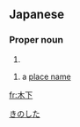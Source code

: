 ==Japanese==
{{ja-kanjitab|き|yomi=k|くだし|sort=きくだし}}
{{ja-kanjitab|き|yomi=k|おろし|sort=きおろし}}
{{ja-kanjitab|き|yomi=k|した|sort=きのした}}
{{wikipedia|lang=ja}}

===Proper noun===
{{ja-pos|proper|きのした}}

# {{surname|lang=ja|sort=きのした}}

{{ja-pos|proper|きのした|きおろし|きくだし}}

# a [[place name]]

[[Category:ja:Japan|きのした]]
[[fr:木下]]